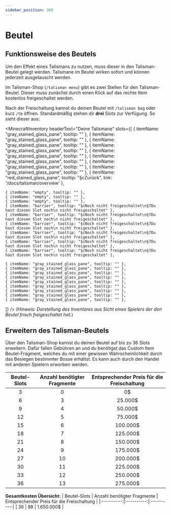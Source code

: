 ```yaml
---
sidebar_position: 300
---
```



# Beutel

## Funktionsweise des Beutels

Um den Effekt eines Talismans zu nutzen, muss dieser in den Talisman-Beutel gelegt werden. Talismane im Beutel wirken sofort und können jederzeit ausgetauscht werden.

Im Talisman-Shop (`/talisman menu`) gibt es zwei Stellen für den Talisman-Beutel. Dieser muss zunächst durch einen Klick auf das rechte Item kostenlos freigeschaltet werden. 

Nach der Freischaltung kannst du deinen Beutel mit `/talisman bag` oder kurz `/tb` öffnen. Standardmäßig stehen dir **drei** Slots zur Verfügung. So sieht dieser aus:


<MinecraftInventory 
  headerText="Deine Talismane" 
  slots={[
    { itemName: "gray_stained_glass_pane", tooltip: "" },
    { itemName: "gray_stained_glass_pane", tooltip: "" },
    { itemName: "gray_stained_glass_pane", tooltip: "" },
    { itemName: "gray_stained_glass_pane", tooltip: "" },
    { itemName: "gray_stained_glass_pane", tooltip: "" },
    { itemName: "gray_stained_glass_pane", tooltip: "" },
    { itemName: "gray_stained_glass_pane", tooltip: "" },
    { itemName: "gray_stained_glass_pane", tooltip: "" },
    { itemName: "red_stained_glass_pane", tooltip: "§cZurück", link: '/docs/talisman/overview' },

    { itemName: "empty", tooltip: "" },
    { itemName: "empty", tooltip: "" },
    { itemName: "empty", tooltip: "" },
    { itemName: "barrier", tooltip: "§cNoch nicht freigeschaltet\n§7Du hast diesen Slot noch\n nicht freigeschaltet" },
    { itemName: "barrier", tooltip: "§cNoch nicht freigeschaltet\n§7Du hast diesen Slot noch\n nicht freigeschaltet" },
    { itemName: "barrier", tooltip: "§cNoch nicht freigeschaltet\n§7Du hast diesen Slot noch\n nicht freigeschaltet" },
    { itemName: "barrier", tooltip: "§cNoch nicht freigeschaltet\n§7Du hast diesen Slot noch\n nicht freigeschaltet" },
    { itemName: "barrier", tooltip: "§cNoch nicht freigeschaltet\n§7Du hast diesen Slot noch\n nicht freigeschaltet" },
    { itemName: "barrier", tooltip: "§cNoch nicht freigeschaltet\n§7Du hast diesen Slot noch\n nicht freigeschaltet" },

    { itemName: "gray_stained_glass_pane", tooltip: "" },
    { itemName: "gray_stained_glass_pane", tooltip: "" },
    { itemName: "gray_stained_glass_pane", tooltip: "" },
    { itemName: "gray_stained_glass_pane", tooltip: "" },
    { itemName: "gray_stained_glass_pane", tooltip: "" },
    { itemName: "gray_stained_glass_pane", tooltip: "" },
    { itemName: "gray_stained_glass_pane", tooltip: "" },
    { itemName: "gray_stained_glass_pane", tooltip: "" },
    { itemName: "gray_stained_glass_pane", tooltip: "" },
  ]}
/>
 *(Hinweis: Darstellung des Inventares aus Sicht eines Spielers der den Beutel frisch freigeschaltet hat.*)

## Erweitern des Talisman-Beutels

Über den Talisman-Shop kannst du deinen Beutel auf bis zu 36 Slots erweitern. Dafür fallen Gebühren an und du benötigst das Custom Item Beutel-Fragment, welches du mit 
einer gewissen Wahrscheinlichkeit durch das Besiegen bestimmter Bosse erhältst. Es kann auch durch den Handel mit anderen Spielern erworben werden.

| Beutel-Slots | Anzahl benötigter Fragmente | Entsprechender Preis für die Freischaltung |
|:----------:|:----------:|:----------:|
| 3 | 0 | 0$ |
| 6 | 3 | 25.000$ |
| 9 | 4 | 50.000$ |
| 12 | 5 | 75.000$ |
| 15 | 6 | 100.000$ |
| 18 | 7 | 125.000$ |
| 21 | 8 | 150.000$ |
| 24 | 9 | 175.000$ |
| 27 | 10 | 200.000$ |
| 30 | 11 | 225.000$ |
| 33 | 12 | 250.000$ |
| 36 | 13 | 275.000$ |

**Gesamtkosten Übersicht:**
| Beutel-Slots | Anzahl benötigter Fragmente | Entsprechender Preis für die Freischaltung |
|:----------:|:----------:|:----------:|
| 36 | 88 | 1.650.000$ |
